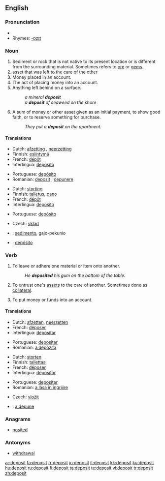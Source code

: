 ==English==
{{wikipedia}}
===Pronunciation===
* {{audio|en-us-deposit.ogg|Audio (US)}}
* Rhymes: [[Rhymes:English:-ɒzɪt|-ɒzɪt]]

===Noun===
{{en-noun}}

# Sediment or rock that is not native to its present location or is different from the surrounding material.  Sometimes refers to [[ore]] or [[gem]]s.
# asset that was left to the care of the other <!--this definition could use so much improvement, I'm not sure what it means-->
# Money placed in an account.
# The act of placing money into an account.
# Anything left behind on a surface.
#: ''a mineral '''deposit'''''
#: ''a '''deposit''' of seaweed on the shore''
# A sum of money or other asset given as an initial payment, to show good faith, or to reserve something for purchase.
#: ''They put a '''deposit''' on the apartment.''

====Translations====
{{trans-top|sediment or rock different from the surrounding material}}
* Dutch: [[afzetting]] {{f}}, [[neerzetting]] {{f}}
* Finnish: [[esiintymä]]
* French: [[dépôt]] {{m}}
* Interlingua: [[deposito]]
{{trans-mid}}
* Portuguese: [[depósito]] {{m}}
* Romanian: [[depozit]] {{n}}, [[depunere]] {{f}}
{{trans-bottom}}

{{trans-top|asset that was left to the care of the other}}
* Dutch: [[storting]] {{f}}
* Finnish: [[talletus]], [[pano]]
* French: [[dépôt]] {{m}}
* Interlingua: [[deposito]]
{{trans-mid}}
* Portuguese: [[depósito]] {{m}}
{{trans-bottom}}

{{trans-top|money placed in an account}}
* Czech: [[vklad]] {{m}}
{{trans-mid}}
{{trans-bottom}}

{{checktrans-top}}
* {{ttbc|Ido}}: [[sedimento]], gajo-pekunio
* {{ttbc|Spanish}}: [[depósito]]
{{trans-bottom}}

===Verb===
{{en-verb}}

# {{transitive}} To leave or adhere one material or item onto another.
#:''He '''deposited''' his gum on the bottom of the table.''
# To entrust one's [[asset]]s to the care of another.  Sometimes done as [[collateral]].
# {{transitive}} To put money or funds into an account.

====Translations====
{{trans-top|to settle one material onto another}}
* Dutch: [[afzetten]], [[neerzetten]]
* French: [[déposer]]
* Interlingua: [[depositar]]
{{trans-mid}}
* Portuguese: [[depositar]]
* Romanian: [[a depozita]]
{{trans-bottom}}

{{trans-top|to entrust one's assets to the care of another}}
* Dutch: [[storten]]
* Finnish: [[tallettaa]]
* French: [[déposer]]
* Interlingua: [[depositar]]
{{trans-mid}}
* Portuguese: [[depositar]]
* Romanian: [[a lăsa în îngrijire]]
{{trans-bottom}}

{{trans-top|to put money or funds into an account}}
* Czech: [[vložit]]
{{trans-mid}}
{{trans-bottom}}

{{checktrans-top}}
* {{ttbc|Romanian}}: [[a depune]]
{{trans-bottom}}

===Anagrams===
* [[posited]]

===Antonyms===
* [[withdrawal]]

[[ar:deposit]]
[[fa:deposit]]
[[fr:deposit]]
[[io:deposit]]
[[it:deposit]]
[[kk:deposit]]
[[ku:deposit]]
[[hu:deposit]]
[[ru:deposit]]
[[fi:deposit]]
[[ta:deposit]]
[[te:deposit]]
[[vi:deposit]]
[[tr:deposit]]
[[zh:deposit]]